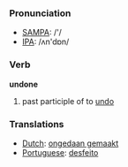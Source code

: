 === Pronunciation ===
*[[w:SAMPA|SAMPA]]: /'/
*[[w:IPA|IPA]]: /ʌn'dɒn/

=== Verb ===

'''undone'''

# past participle of to [[undo]]

=== Translations ===
*[[Dutch]]: [[ongedaan gemaakt]]
*[[Portuguese]]: [[desfeito]]